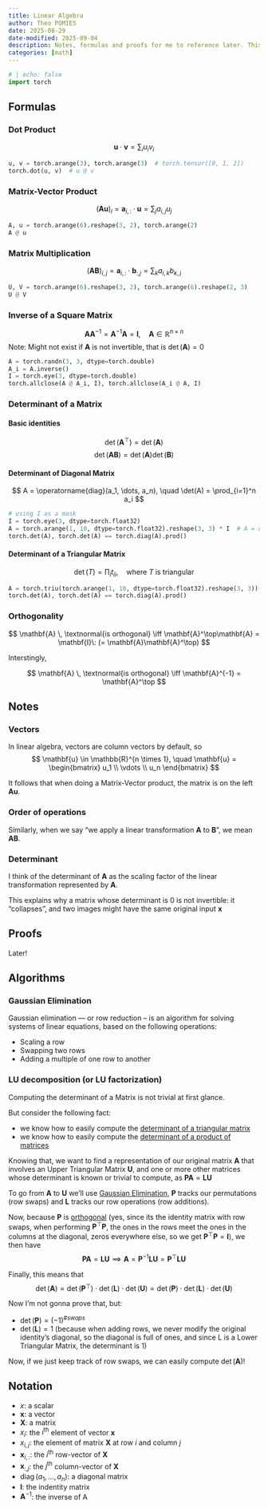 ```yaml
---
title: Linear Algebra 
author: Theo POMIES
date: 2025-08-29
date-modified: 2025-09-04
description: Notes, formulas and proofs for me to reference later. This is an evolving document, so it might at times be incomplete
categories: [math]
---
```


```python
# | echo: false
import torch
```

## Formulas

### Dot Product
$$ \mathbf{u} \cdot \mathbf{v} = \sum_{i} u_i v_i $$
```python
u, v = torch.arange(3), torch.arange(3)  # torch.tensor([0, 1, 2])
torch.dot(u, v)  # u @ v
```

### Matrix-Vector Product
$$ (\mathbf{A}\mathbf{u})_{i} = \mathbf{a}_{i,:} \cdot \mathbf{u} = \sum_{j} a_{i,j} u_j  $$
```python
A, u = torch.arange(6).reshape(3, 2), torch.arange(2)
A @ u
```

### Matrix Multiplication
$$ (\mathbf{A}\mathbf{B})_{i,j} = \mathbf{a}_{i,:} \cdot \mathbf{b}_{:, j} = \sum_{k} a_{i,k} b_{k,j} $$
```python
U, V = torch.arange(6).reshape(3, 2), torch.arange(6).reshape(2, 3)
U @ V
```

### Inverse of a Square Matrix
$$ \mathbf{A}\mathbf{A}^{-1} = \mathbf{A}^{-1}\mathbf{A} = \mathbf{I},\quad \mathbf{A} \in \mathbb{R}^{n \times n} $$
Note: Might not exist if $\mathbf{A}$ is not invertible, that is $\det(\mathbf{A}) = 0$
```python
A = torch.randn(3, 3, dtype=torch.double)
A_i = A.inverse()
I = torch.eye(3, dtype=torch.double)
torch.allclose(A @ A_i, I), torch.allclose(A_i @ A, I)
```

### Determinant of a Matrix
#### Basic identities
$$ \det(\mathbf{A}^\top) = \det(\mathbf{A}) $$
$$ \det(\mathbf{A}\mathbf{B}) = \det(\mathbf{A})\det(\mathbf{B}) $$

#### Determinant of Diagonal Matrix
$$ A = \operatorname{diag}(a_1, \dots, a_n), \quad \det(A) = \prod_{i=1}^n a_i $$
```python
# using I as a mask
I = torch.eye(3, dtype=torch.float32)
A = torch.arange(1, 10, dtype=torch.float32).reshape(3, 3) * I  # A = diag(1, 5, 9)
torch.det(A), torch.det(A) == torch.diag(A).prod()
```

#### Determinant of a Triangular Matrix
$$ \det(T) = \prod_{i} t_{ii}, \quad \text{where $T$ is triangular} $$
```python
A = torch.triu(torch.arange(1, 10, dtype=torch.float32).reshape(3, 3))
torch.det(A), torch.det(A) == torch.diag(A).prod()
```

### Orthogonality
$$ \mathbf{A} \, \textnormal{is orthogonal} \iff \mathbf{A}^\top\mathbf{A} = \mathbf{I}\: (= \mathbf{A}\mathbf{A}^\top) $$

Interstingly,

$$ \mathbf{A} \, \textnormal{is orthogonal} \iff \mathbf{A}^{-1} = \mathbf{A}^\top $$


## Notes
### Vectors

In linear algebra, vectors are column vectors by default, so
$$ \mathbf{u} \in \mathbb{R}^{n \times 1}, \quad \mathbf{u} = \begin{bmatrix} u_1 \\ \vdots \\ u_n \end{bmatrix} $$

It follows that when doing a Matrix-Vector product, the matrix is on the left $\mathbf{A}\mathbf{u}$.

### Order of operations

Similarly, when we say "we apply a linear transformation $\mathbf{A}$ to $\mathbf{B}$", we mean $\mathbf{A}\mathbf{B}$.

### Determinant

I think of the determinant of $\mathbf{A}$ as the scaling factor of the linear transformation represented by $\mathbf{A}$.

This explains why a matrix whose determinant is 0 is not invertible: it "collapses", and two images might have the same original input $\mathbf{x}$

## Proofs

Later!

## Algorithms
### Gaussian Elimination

Gaussian elimination — or row reduction – is an algorithm for solving systems of linear equations, based on the following operations:

- Scaling a row
- Swapping two rows
- Adding a multiple of one row to another

### LU decomposition (or LU factorization)

Computing the determinant of a Matrix is not trivial at first glance.

But consider the following fact:

- we know how to easily compute the [determinant of a triangular matrix](/notes/linear-algebra.html#determinant-of-a-triangular-matrix)
- we know how to easily compute the [determinant of a product of matrices](/notes/linear-algebra.html#basic-identities)

Knowing that, we want to find a representation of our original matrix $\mathbf{A}$ that involves an Upper Triangular Matrix $\mathbf{U}$, and one or more other matrices whose determinant is known or trivial to compute,  as $\mathbf{P}\mathbf{A} = \mathbf{L}\mathbf{U}$

To go from $\mathbf{A}$ to $\mathbf{U}$ we'll use [Gaussian Elimination](/notes/linear-algebra.html#gaussian-elimination), $\mathbf{P}$ tracks our permutations (row swaps) and $\mathbf{L}$ tracks our row operations (row additions).

Now, because $\mathbf{P}$ is [orthogonal](/notes/linear-algebra.html#orthogonality) (yes, since its the identity matrix with row swaps, when performing $\mathbf{P}^\top\mathbf{P}$, the ones in the rows meet the ones in the columns at the diagonal, zeros everywhere else, so we get $\mathbf{P}^\top\mathbf{P} = \mathbf{I}$), we then have
$$ \mathbf{P}\mathbf{A} = \mathbf{L}\mathbf{U} \implies \mathbf{A} = \mathbf{P}^{-1}\mathbf{L}\mathbf{U} = \mathbf{P}^\top\mathbf{L}\mathbf{U} $$

Finally, this means that
$$ \det(\mathbf{A}) = \det(\mathbf{P}^\top) \cdot \det(\mathbf{L}) \cdot \det(\mathbf{U}) = \det(\mathbf{P}) \cdot \det(\mathbf{L}) \cdot \det(\mathbf{U}) $$

Now I'm not gonna prove that, but:

- $\det(\mathbf{P}) = (-1)^{\#swaps}$
- $\det(\mathbf{L}) = 1$ (because when adding rows, we never modify the original identity's diagonal, so the diagonal is full of ones, and since L is a Lower Triangular Matrix, the determinant is 1)

Now, if we just keep track of row swaps, we can easily compute $\det(\mathbf{A})$!

## Notation

- $x$: a scalar
- $\mathbf{x}$: a vector
- $\mathbf{X}$: a matrix
- $x_i$: the $i^\textrm{th}$ element of vector $\mathbf{x}$
- $x_{i,j}$: the element of matrix $\mathbf{X}$ at row $i$ and column $j$
- $\mathbf{x}_{i, :}$: the $i^\textrm{th}$ row-vector of $\mathbf{X}$
- $\mathbf{x}_{:,j}$: the $j^\textrm{th}$ column-vector of $\mathbf{X}$
- $\operatorname{diag}(a_1, \dots, a_n)$: a diagonal matrix
- $\mathbf{I}$: the indentity matrix
- $\mathbf{A}^{-1}$: the inverse of A
